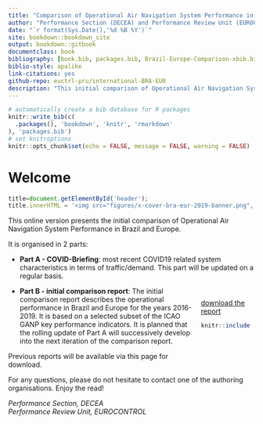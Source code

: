```yaml
--- 
title: "Comparison of Operational Air Navigation System Performance in Brazil and Europe"
author: "Performance Section (DECEA) and Performance Review Unit (EUROCONTROL)"
date: "`r format(Sys.Date(),'%d %B %Y')`"
site: bookdown::bookdown_site
output: bookdown::gitbook
documentclass: book
bibliography: [book.bib, packages.bib, Brazil-Europe-Comparison-xbib.bib]
biblio-style: apalike
link-citations: yes
github-repo: euctrl-pru/international-BRA-EUR
description: "This initial comparison of Operational Air Navigation System Performance in Brazil and Europe is a jointly developed report. It comprises two parts: Part A provides the most recent traffic/demand related system characterisation in light of COVID19; Part B represents the initial comparison report based on a selected subset of measures. The regional comparison will be updated on a regular basis."
---
```


```r
# automatically create a bib database for R packages
knitr::write_bib(c(
  .packages(), 'bookdown', 'knitr', 'rmarkdown'
), 'packages.bib')
# set knitroptions
knitr::opts_chunk$set(echo = FALSE, message = FALSE, warning = FALSE)
```

# Welcome {-}

<!-- banner for top of the page ------------------------------------------  
bookdown formt strips off js before first heading! -----------------------   -->
```js
title=document.getElementById('header');
title.innerHTML = '<img src="figures/x-cover-bra-eur-2019-banner.png", alt="Brazil/Europe Comparison">' + title.innerHTML
```


This online version presents the initial comparison of Operational Air Navigation System Performance in Brazil and Europe.

It is organised in 2 parts:

* **Part A - COVID-Briefing**: most recent COVID19 related system characteristics in terms of traffic/demand. This part will be updated on a regular basis.

<div style="float:right; padding:10px; height:150px; width:100px">
<a href="figures/x-cover-bra-eur-2019.png" download>download the report
```r
knitr::include_graphics("figures/x-cover-bra-eur-2019.png")
```
</a>
</div>

* **Part B - initial comparison report**: The initial comparison report describes the operational performance in Brazil and Europe for the years 2016-2019. It is based on a selected subset of the ICAO GANP key performance indicators. It is planned that the rolling update of Part A will successively develop into the next iteration of the comparison report.

Previous reports will be available via this page for download.

For any questions, please do not hesitate to contact one of the authoring organisations.
Enjoy the read!

*Performance Section, DECEA*    
*Performance Review Unit, EUROCONTROL*

